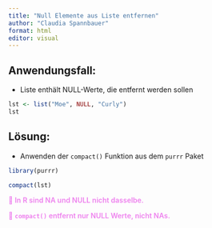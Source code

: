 ```yaml
---
title: "Null Elemente aus Liste entfernen"
author: "Claudia Spannbauer"
format: html
editor: visual
---
```


## Anwendungsfall:

-   Liste enthält NULL-Werte, die entfernt werden sollen

```r
lst <- list("Moe", NULL, "Curly")
lst
```

## Lösung:

-   Anwenden der `compact()` Funktion aus dem `purrr` Paket

```r
library(purrr)

compact(lst)
```

::: {#null_not_na .Note style="color: violet; font-weight: 600;"}
💫 In R sind NA und NULL nicht dasselbe.

💫 `compact()` entfernt nur NULL Werte, nicht NAs.
:::
